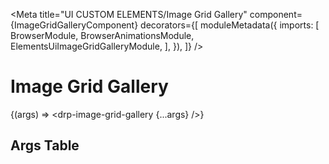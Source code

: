 


<Meta
  title="UI CUSTOM ELEMENTS/Image Grid Gallery"
  component={ImageGridGalleryComponent}
  decorators={[
    moduleMetadata({
      imports: [
        BrowserModule,
        BrowserAnimationsModule,
        ElementsUiImageGridGalleryModule,
      ],
    }),
  ]}
/>

# Image Grid Gallery

<Story name="Default">{(args) => <drp-image-grid-gallery {...args} />}</Story>

## Args Table

<ArgsTable of={ImageGridGalleryComponent} />
